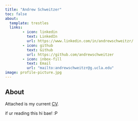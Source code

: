 ```yaml
---
title: "Andrew Schweitzer"
toc: false
about:
  template: trestles
  links:
        - icon: linkedin
          text: LinkedIn
          url: https://www.linkedin.com/in/andrewschweitzr/
        - icon: github
          text: Github
          url: https://github.com/andrewschweitzer
        - icon: inbox-fill
          text: Email
          url: "mailto:andrewschweitzr@g.ucla.edu"
image: profile-picture.jpg
---
```


## About

Attached is my current [CV](/docs/CV/CV.pdf "CV"). \nextline

if ur reading this hi bae! :P

